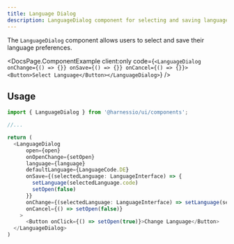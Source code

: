 ```yaml
---
title: Language Dialog
description: LanguageDialog component for selecting and saving language preferences.
---
```


The `LanguageDialog` component allows users to select and save their language preferences.


<DocsPage.ComponentExample
  client:only
  code={`<LanguageDialog onChange={() => {}} onSave={() => {}} onCancel={() => {}}><Button>Select Language</Button></LanguageDialog>`}
/>

## Usage

```typescript jsx
import { LanguageDialog } from '@harnessio/ui/components';

//...

return (
  <LanguageDialog
      open={open}
      onOpenChange={setOpen}
      language={language}
      defaultLanguage={LanguageCode.DE}
      onSave={(selectedLanguage: LanguageInterface) => {
        setLanguage(selectedLanguage.code)
        setOpen(false)
      }}
      onChange={(selectedLanguage: LanguageInterface) => setLanguage(selectedLanguage.code)}
      onCancel={() => setOpen(false)}
    >
      <Button onClick={() => setOpen(true)}>Change Language</Button>
  </LanguageDialog>
)
```
